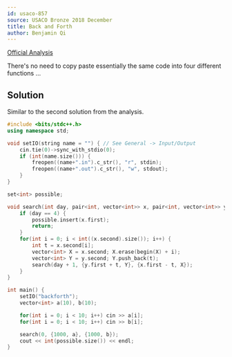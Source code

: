 ```yaml
---
id: usaco-857
source: USACO Bronze 2018 December
title: Back and Forth
author: Benjamin Qi
---
```


[Official Analysis](http://www.usaco.org/current/data/sol_backforth_bronze_dec18.html)

There's no need to copy paste essentially the same code into four different functions ...

## Solution

Similar to the second solution from the analysis.

```cpp
#include <bits/stdc++.h>
using namespace std;

void setIO(string name = "") { // See General -> Input/Output
	cin.tie(0)->sync_with_stdio(0);
	if (int(name.size())) {
		freopen((name+".in").c_str(), "r", stdin);
		freopen((name+".out").c_str(), "w", stdout);
	}
}

set<int> possible;

void search(int day, pair<int, vector<int>> x, pair<int, vector<int>> y) {
	if (day == 4) {
		possible.insert(x.first);
		return;
	}
	for(int i = 0; i < int((x.second).size()); i++) {
		int t = x.second[i];
		vector<int> X = x.second; X.erase(begin(X) + i);
		vector<int> Y = y.second; Y.push_back(t);
		search(day + 1, {y.first + t, Y}, {x.first - t, X});
	}
}

int main() {
	setIO("backforth");
	vector<int> a(10), b(10);

	for(int i = 0; i < 10; i++) cin >> a[i];
	for(int i = 0; i < 10; i++) cin >> b[i];

	search(0, {1000, a}, {1000, b});
	cout << int(possible.size()) << endl;
}
```
